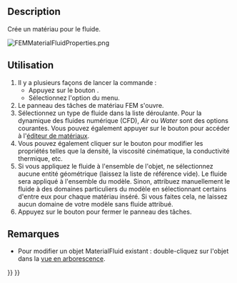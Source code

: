 <languages/>

{{Docnav/fr
|[[FEM_MaterialSolid/fr|Matériau pour solide]]
|[[FEM_MaterialMechanicalNonlinear/fr|Matériau mécanique non linéaire]]
|[[FEM_Workbench/fr|Atelier FEM]]
|IconL=FEM_MaterialSolid.svg
|IconR=FEM_MaterialMechanicalNonlinear.svg
|IconC=Workbench_FEM.svg
}}

{{GuiCommandContainer
|
{{GuiCommand/fr
|Name=FEM MaterialFluid
|Name/fr=FEM Matériau pour fluide
|MenuLocation=Modèle → Matériaux → Matériau pour fluide
|Workbenches=[[FEM_Workbench/fr|FEM]]
|SeeAlso=[[FEM_tutorial/fr|FEM Tutoriel]]
}}
{{GuiCommandFemInfo/fr
|Solvers=CalculiX, Elmer
}}
}}

==Description==

Crée un matériau pour le fluide.

[[File:FEMMaterialFluidProperties.png]]
{{Caption|Le panneau des tâches des matériaux FEM}}

<span id="Usage"></span>
==Utilisation==

# Il y a plusieurs façons de lancer la commande :
#* Appuyez sur le bouton {{Button|[[Image:FEM_MaterialFluid.svg|16px]] [[FEM_MaterialFluid/fr|Matériau pour fluide]]}}.
#* Sélectionnez l'option {{MenuCommand|Modèle → Matériaux → [[Image:FEM_MaterialFluid.svg|16px]] Matériau pour fluide}} du menu.
# Le panneau des tâches de matériau FEM s'ouvre.
# Sélectionnez un type de fluide dans la liste déroulante. Pour la dynamique des fluides numérique (CFD), ''Air'' ou ''Water'' sont des options courantes. Vous pouvez également appuyer sur le bouton {{Button|Lancer l'éditeur}} pour accéder à l'[[Material_Edit/fr|éditeur de matériaux]].
# Vous pouvez également cliquer sur le bouton {{Button|Utiliser ce panneau de tâches}} pour modifier les propriétés telles que la densité, la viscosité cinématique, la conductivité thermique, etc.
# Si vous appliquez le fluide à l'ensemble de l'objet, ne sélectionnez aucune entité géométrique (laissez la liste de référence vide). Le fluide sera appliqué à l'ensemble du modèle. Sinon, attribuez manuellement le fluide à des domaines particuliers du modèle en sélectionnant certains d'entre eux pour chaque matériau inséré. Si vous faites cela, ne laissez aucun domaine de votre modèle sans fluide attribué.
# Appuyez sur le bouton {{Button|Fermer}} pour fermer le panneau des tâches.

<span id="Notes"></span>
==Remarques==

* Pour modifier un objet MaterialFluid existant : double-cliquez sur l'objet dans la [[Tree_view/fr|vue en arborescence]].


{{Docnav/fr
|[[FEM_MaterialSolid/fr|Matériau pour solide]]
|[[FEM_MaterialMechanicalNonlinear/fr|Matériau mécanique non linéaire]]
|[[FEM_Workbench/fr|Atelier FEM]]
|IconL=FEM_MaterialSolid.svg
|IconR=FEM_MaterialMechanicalNonlinear.svg
|IconC=Workbench_FEM.svg
}}

{{FEM Tools navi{{#translation:}}}}
{{Userdocnavi{{#translation:}}}}
{{clear}}